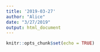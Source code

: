 ```yaml
---
title: '2019-03-27'
author: "Alice"
date: "3/27/2019"
output: html_document
---
```


```r
knitr::opts_chunk$set(echo = TRUE)
```

